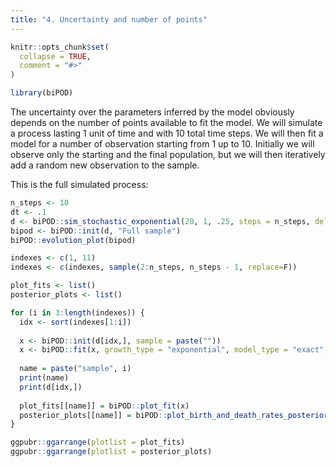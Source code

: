 ```yaml
---
title: "4. Uncertainty and number of points"
---
```


```r
knitr::opts_chunk$set(
  collapse = TRUE,
  comment = "#>"
)
```

```r
library(biPOD)
```

The uncertainty over the parameters inferred by the model obviously depends on the number of points available to fit the model. 
We will simulate a process lasting 1 unit of time and with 10 total time steps. We will then fit a model for a number of observation starting from 1 up to 10.
Initially we will observe only the starting and the final population, but we will then iteratively add a random new observation to the sample.

This is the full simulated process:

```r
n_steps <- 10
dt <- .1
d <- biPOD::sim_stochastic_exponential(20, 1, .25, steps = n_steps, delta_t = dt)
bipod <- biPOD::init(d, "Full sample")
biPOD::evolution_plot(bipod)
```

```r
indexes <- c(1, 11)
indexes <- c(indexes, sample(2:n_steps, n_steps - 1, replace=F))

plot_fits <- list()
posterior_plots <- list()

for (i in 3:length(indexes)) {
  idx <- sort(indexes[1:i])
  
  x <- biPOD::init(d[idx,], sample = paste(""))
  x <- biPOD::fit(x, growth_type = "exponential", model_type = "exact", prior = "uniform", a = 0, b = 2, g = 2)
  
  name = paste("sample", i)
  print(name)
  print(d[idx,])
  
  plot_fits[[name]] = biPOD::plot_fit(x)
  posterior_plots[[name]] = biPOD::plot_birth_and_death_rates_posteriors(x)
}
```

```r
ggpubr::ggarrange(plotlist = plot_fits)
ggpubr::ggarrange(plotlist = posterior_plots)
```
